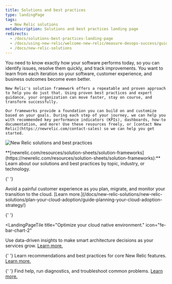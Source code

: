 ```yaml
---
title: Solutions and best practices
type: landingPage
tags:
  - New Relic solutions
metaDescription: Solutions and best practices landing page
redirects:
  - /docs/solutions-best-practices-landing-page
  - /docs/using-new-relic/welcome-new-relic/measure-devops-success/guide-measuring-devops-success
  - /docs/new-relic-solutions
---
```


<LandingPageHero>
  <HeroContent>
    You need to know exactly how your software performs today, so you can identify issues, resolve them quickly, and track improvements. You want to learn from each iteration so your software, customer experience, and business outcomes become even better.

    New Relic's solution framework offers a repeatable and proven approach to help you do just that. Using proven best practices and expert guidance, your organization can move faster, stay on course, and transform successfully.

    Our frameworks provide a foundation you can build on and customize based on your goals. During each step of your journey, we can help you with recommended key performance indicators (KPIs), dashboards, how-to documentation, and more! Use these resources freely, or [contact New Relic](https://newrelic.com/contact-sales) so we can help you get started.

  </HeroContent>

![New Relic solutions and best practices](src/images/solutions-landing-page.png 'New Relic solutions and best practices')

  <figcaption>
    **[newrelic.com/resources/solution-sheets/solution-frameworks](https://newrelic.com/resources/solution-sheets/solution-frameworks):** Learn about our solutions and best practices by topic, industry, or technology.
  </figcaption>
</LandingPageHero>

<LandingPageTileGrid>

{' '}

<LandingPageTile title="Accelerate cloud adoption." icon="fe-cloud">
  Avoid a painful customer experience as you plan, migrate, and monitor your
  transition to the cloud. [Learn
  more.](/docs/new-relic-solutions/new-relic-solutions/plan-your-cloud-adoption/guide-planning-your-cloud-adoption-strategy/)
</LandingPageTile>

{' '}

<LandingPageTile
  title="Optimize your cloud native environment."
  icon="fe-bar-chart-2"
>
  Use data-driven insights to make smart architecture decisions as your services
  grow. [Learn
  more.](/docs/new-relic-solutions/new-relic-solutions/optimize-your-cloud-native-environment)
</LandingPageTile>

{' '}
<LandingPageTile title="Best practices guides." icon="fe-alert-circle">
  Learn recommendations and best practices for core New Relic features. [Learn
  more.](/docs/new-relic-solutions/best-practices-guides)
</LandingPageTile>

{' '}
<LandingPageTile title="Solve common issues." icon="fe-bell">
  Find help, run diagnostics, and troubleshoot common problems. [Learn
  more.](/docs/new-relic-solutions/solve-common-issues/find-help-use-support-portal)
</LandingPageTile>

</LandingPageTileGrid>
